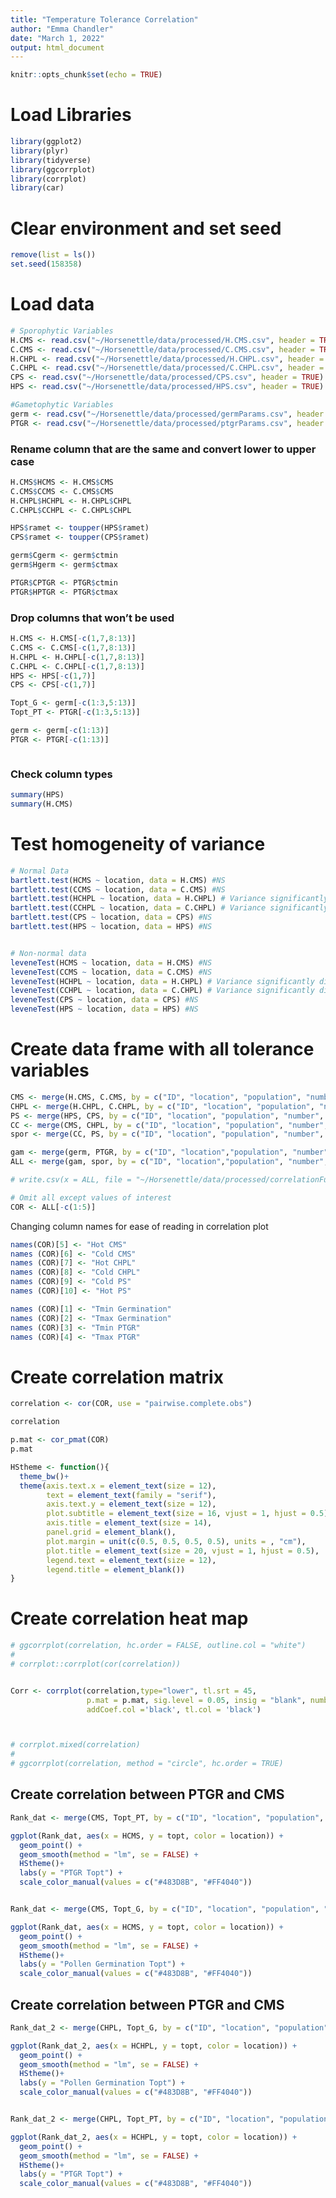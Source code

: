 ```yaml
---
title: "Temperature Tolerance Correlation"
author: "Emma Chandler"
date: "March 1, 2022"
output: html_document
---
```


```r
knitr::opts_chunk$set(echo = TRUE)
```

# Load Libraries
```r
library(ggplot2)
library(plyr)
library(tidyverse)
library(ggcorrplot)
library(corrplot)
library(car)
```

# Clear environment and set seed
```r
remove(list = ls())
set.seed(158358)
```


# Load data
```r
# Sporophytic Variables
H.CMS <- read.csv("~/Horsenettle/data/processed/H.CMS.csv", header = TRUE)
C.CMS <- read.csv("~/Horsenettle/data/processed/C.CMS.csv", header = TRUE)
H.CHPL <- read.csv("~/Horsenettle/data/processed/H.CHPL.csv", header = TRUE)
C.CHPL <- read.csv("~/Horsenettle/data/processed/C.CHPL.csv", header = TRUE)
CPS <- read.csv("~/Horsenettle/data/processed/CPS.csv", header = TRUE)
HPS <- read.csv("~/Horsenettle/data/processed/HPS.csv", header = TRUE)

#Gametophytic Variables
germ <- read.csv("~/Horsenettle/data/processed/germParams.csv", header = TRUE)
PTGR <- read.csv("~/Horsenettle/data/processed/ptgrParams.csv", header = TRUE)

```

### Rename column that are the same and convert lower to upper case
```r
H.CMS$HCMS <- H.CMS$CMS
C.CMS$CCMS <- C.CMS$CMS
H.CHPL$HCHPL <- H.CHPL$CHPL
C.CHPL$CCHPL <- C.CHPL$CHPL

HPS$ramet <- toupper(HPS$ramet)
CPS$ramet <- toupper(CPS$ramet)

germ$Cgerm <- germ$ctmin
germ$Hgerm <- germ$ctmax

PTGR$CPTGR <- PTGR$ctmin
PTGR$HPTGR <- PTGR$ctmax


```


### Drop columns that won't be used
```r

H.CMS <- H.CMS[-c(1,7,8:13)]
C.CMS <- C.CMS[-c(1,7,8:13)]
H.CHPL <- H.CHPL[-c(1,7,8:13)]
C.CHPL <- C.CHPL[-c(1,7,8:13)]
HPS <- HPS[-c(1,7)]
CPS <- CPS[-c(1,7)]

Topt_G <- germ[-c(1:3,5:13)]
Topt_PT <- PTGR[-c(1:3,5:13)]

germ <- germ[-c(1:13)]
PTGR <- PTGR[-c(1:13)]



```

### Check column types
```r
summary(HPS)
summary(H.CMS)

```

# Test homogeneity of variance
```r
# Normal Data
bartlett.test(HCMS ~ location, data = H.CMS) #NS
bartlett.test(CCMS ~ location, data = C.CMS) #NS
bartlett.test(HCHPL ~ location, data = H.CHPL) # Variance significantly different
bartlett.test(CCHPL ~ location, data = C.CHPL) # Variance significantly different
bartlett.test(CPS ~ location, data = CPS) #NS
bartlett.test(HPS ~ location, data = HPS) #NS


# Non-normal data
leveneTest(HCMS ~ location, data = H.CMS) #NS
leveneTest(CCMS ~ location, data = C.CMS) #NS
leveneTest(HCHPL ~ location, data = H.CHPL) # Variance significantly different
leveneTest(CCHPL ~ location, data = C.CHPL) # Variance significantly different
leveneTest(CPS ~ location, data = CPS) #NS
leveneTest(HPS ~ location, data = HPS) #NS

```


# Create data frame with all tolerance variables
```r
CMS <- merge(H.CMS, C.CMS, by = c("ID", "location", "population", "number", "ramet"), all.x = FALSE, all = TRUE)
CHPL <- merge(H.CHPL, C.CHPL, by = c("ID", "location", "population", "number", "ramet"), all.x = FALSE, all = TRUE)
PS <- merge(HPS, CPS, by = c("ID", "location", "population", "number", "ramet"), all.x = FALSE, all = TRUE)
CC <- merge(CMS, CHPL, by = c("ID", "location", "population", "number", "ramet"), all.x = FALSE, all = TRUE)
spor <- merge(CC, PS, by = c("ID", "location", "population", "number", "ramet"), all.x = TRUE, all = TRUE)

gam <- merge(germ, PTGR, by = c("ID", "location","population", "number", "ramet"), all.x = TRUE, all = TRUE)
ALL <- merge(gam, spor, by = c("ID", "location","population", "number", "ramet"), all.x = FALSE, all = TRUE)

# write.csv(x = ALL, file = "~/Horsenettle/data/processed/correlationFull.csv")

# Omit all except values of interest
COR <- ALL[-c(1:5)]

```

Changing column names for ease of reading in correlation plot
```r
names(COR)[5] <- "Hot CMS"  
names (COR)[6] <- "Cold CMS"
names (COR)[7] <- "Hot CHPL"
names (COR)[8] <- "Cold CHPL"
names (COR)[9] <- "Cold PS"
names (COR)[10] <- "Hot PS"

names (COR)[1] <- "Tmin Germination"
names (COR)[2] <- "Tmax Germination"
names (COR)[3] <- "Tmin PTGR"
names (COR)[4] <- "Tmax PTGR"
```


# Create correlation matrix
```r
correlation <- cor(COR, use = "pairwise.complete.obs")

correlation

p.mat <- cor_pmat(COR)
p.mat

```

```r
HStheme <- function(){            
  theme_bw()+                          
  theme(axis.text.x = element_text(size = 12), 
        text = element_text(family = "serif"), 
        axis.text.y = element_text(size = 12),
        plot.subtitle = element_text(size = 16, vjust = 1, hjust = 0.5),
        axis.title = element_text(size = 14),
        panel.grid = element_blank(),
        plot.margin = unit(c(0.5, 0.5, 0.5, 0.5), units = , "cm"),
        plot.title = element_text(size = 20, vjust = 1, hjust = 0.5),
        legend.text = element_text(size = 12),
        legend.title = element_blank())
}
```



# Create correlation heat map
```r

# ggcorrplot(correlation, hc.order = FALSE, outline.col = "white")
# 
# corrplot::corrplot(cor(correlation))


Corr <- corrplot(correlation,type="lower", tl.srt = 45,
                 p.mat = p.mat, sig.level = 0.05, insig = "blank", number.cex = 0.8,
                 addCoef.col ='black', tl.col = 'black')



# corrplot.mixed(correlation)
# 
# ggcorrplot(correlation, method = "circle", hc.order = TRUE)

```



## Create correlation between PTGR and CMS
```r

Rank_dat <- merge(CMS, Topt_PT, by = c("ID", "location", "population", "number", "ramet"), all.x = FALSE, all = TRUE)

ggplot(Rank_dat, aes(x = HCMS, y = topt, color = location)) +
  geom_point() +
  geom_smooth(method = "lm", se = FALSE) +
  HStheme()+
  labs(y = "PTGR Topt") +
  scale_color_manual(values = c("#483D8B", "#FF4040"))


Rank_dat <- merge(CMS, Topt_G, by = c("ID", "location", "population", "number", "ramet"), all.x = FALSE, all = TRUE)

ggplot(Rank_dat, aes(x = HCMS, y = topt, color = location)) +
  geom_point() +
  geom_smooth(method = "lm", se = FALSE) +
  HStheme()+
  labs(y = "Pollen Germination Topt") +
  scale_color_manual(values = c("#483D8B", "#FF4040"))


```

## Create correlation between PTGR and CMS
```r

Rank_dat_2 <- merge(CHPL, Topt_G, by = c("ID", "location", "population", "number", "ramet"), all.x = FALSE, all = TRUE)

ggplot(Rank_dat_2, aes(x = HCHPL, y = topt, color = location)) +
  geom_point() +
  geom_smooth(method = "lm", se = FALSE) +
  HStheme()+
  labs(y = "Pollen Germination Topt") +
  scale_color_manual(values = c("#483D8B", "#FF4040"))


Rank_dat_2 <- merge(CHPL, Topt_PT, by = c("ID", "location", "population", "number", "ramet"), all.x = FALSE, all = TRUE)

ggplot(Rank_dat_2, aes(x = HCHPL, y = topt, color = location)) +
  geom_point() +
  geom_smooth(method = "lm", se = FALSE) +
  HStheme()+
  labs(y = "PTGR Topt") +
  scale_color_manual(values = c("#483D8B", "#FF4040"))



```
